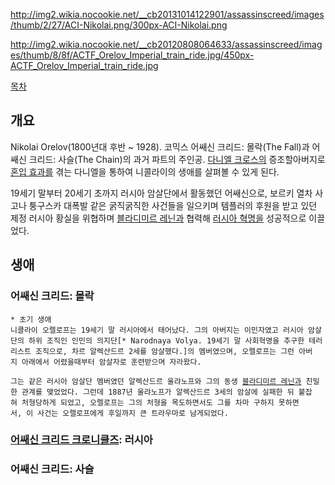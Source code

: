 http://img2.wikia.nocookie.net/__cb20131014122901/assassinscreed/images/thumb/2/27/ACI-Nikolai.png/300px-ACI-Nikolai.png

http://img2.wikia.nocookie.net/__cb20120808064633/assassinscreed/images/thumb/8/8f/ACTF_Orelov_Imperial_train_ride.jpg/450px-ACTF_Orelov_Imperial_train_ride.jpg

[[목차]]

== 개요 ==
Nikolai Orelov(1800년대 후반 ~ 1928). 코믹스 어쌔신 크리드: 몰락(The Fall)과 어쌔신 크리드: 사슬(The Chain)의 과거 파트의 주인공. [[다니엘 크로스]]의 증조할아버지로 [[혼입 효과]]를 겪는 다니엘을 통하여 니콜라이의 생애를 살펴볼 수 있게 된다.

19세기 말부터 20세기 초까지 러시아 암살단에서 활동했던 어쌔신으로, 보르키 열차 사고나 퉁구스카 대폭발 같은 굵직굵직한 사건들을 일으키며 템플러의 후원을 받고 있던 제정 러시아 황실을 위협하며 [[블라디미르 레닌]]과 협력해 [[러시아 혁명]]을 성공적으로 이끌었다.

== 생애 ==
=== 어쌔신 크리드: 몰락 ===
 * 초기 생애
 니콜라이 오렐로프는 19세기 말 러시아에서 태어났다. 그의 아버지는 이민자였고 러시아 암살단의 하위 조직인 인민의 의지단[* Narodnaya Volya. 19세기 말 사회혁명을 추구한 테러리스트 조직으로, 차르 알렉산드르 2세를 암살했다.]의 멤버였으며, 오렐로프는 그런 아버지 아래에서 어렸을때부터 암살자로 훈련받으며 자라왔다. 

 그는 같은 러시아 암살단 멤버였던 알렉산드르 울랴노프와 그의 동생 [[블라디미르 레닌]]과 친밀한 관계를 맺었었다. 그런데 1887년 울랴노프가 알렉산드르 3세의 암살에 실패한 뒤 붙잡혀 처형당하게 되었고, 오렐로프는 그의 처형을 목도하면서도 그를 차마 구하지 못하면서, 이 사건는 오렐로프에게 후일까지 큰 트라우마로 남게되었다.

=== [[어쌔신 크리드 크로니클즈]]: 러시아 ===

=== 어쌔신 크리드: 사슬 ===
